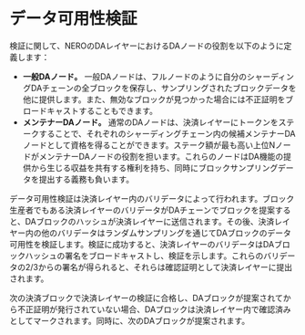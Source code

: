 # データ可用性検証

検証に関して、NEROのDAレイヤーにおけるDAノードの役割を以下のように定義します：
* **一般DAノード。** 一般DAノードは、フルノードのように自分のシャーディングDAチェーンの全ブロックを保存し、サンプリングされたブロックデータを他に提供します。また、無効なブロックが見つかった場合には不正証明をブロードキャストすることもできます。
* **メンテナーDAノード。** 通常のDAノードは、決済レイヤーにトークンをステークすることで、それぞれのシャーディングチェーン内の候補メンテナーDAノードとして資格を得ることができます。ステーク額が最も高い上位NノードがメンテナーDAノードの役割を担います。これらのノードはDA機能の提供から生じる収益を共有する権利を持ち、同時にブロックサンプリングデータを提出する義務も負います。

データ可用性検証は決済レイヤー内のバリデータによって行われます。ブロック生産者でもある決済レイヤーのバリデータがDAチェーンでブロックを提案すると、DAブロックのハッシュが決済レイヤーに送信されます。その後、決済レイヤー内の他のバリデータはランダムサンプリングを通じてDAブロックのデータ可用性を検証します。検証に成功すると、決済レイヤーのバリデータはDAブロックハッシュの署名をブロードキャストし、検証を示します。これらのバリデータの2/3からの署名が得られると、それらは確認証明として決済レイヤーに提出されます。

次の決済ブロックで決済レイヤーの検証に合格し、DAブロックが提案されてから不正証明が発行されていない場合、DAブロックは決済レイヤー内で確認済みとしてマークされます。同時に、次のDAブロックが提案されます。 